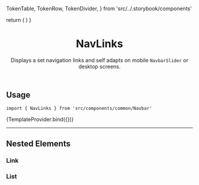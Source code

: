 


  TokenTable,
  TokenRow,
  TokenDivider,
} from 'src/../.storybook/components'

<Meta component={NavLinks} title="Organisms/Navbar/NavLinks" />

  return (
    <SessionProvider initialState={{}}>
      <CartProvider>
        <UIProvider>
          <NavLinks />
        </UIProvider>
      </CartProvider>
    </SessionProvider>
  )
}

<header>

# NavLinks

Displays a set navigation links and self adapts on mobile <code>NavbarSlider</code> or desktop screens.

</header>

## Usage

`import { NavLinks } from 'src/components/common/Navbar'`

<Canvas>
  <Story name="overview-default">{TemplateProvider.bind({})}</Story>
</Canvas>

<TokenTable>
  <TokenRow
    token="--fs-navlinks-padding-top-notebook"
    value="var(--fs-spacing-1)"
  />
  <TokenDivider />
  <TokenRow
    token="--fs-navlinks-border-top-width-mobile"
    value="var(--fs-border-width)"
  />
  <TokenRow
    token="--fs-navlinks-border-top-color-mobile"
    value="var(--fs-color-neutral-2)"
    isColor
  />
  <TokenDivider />
  <TokenRow
    token="--fs-navlinks-border-bottom-width-mobile"
    value="var(--fs-navlinks-border-top-width-mobile)"
  />
  <TokenRow
    token="--fs-navlinks-border-bottom-color-mobile"
    value="var(--fs-navlinks-border-top-color-mobile)"
    isColor
  />
</TokenTable>

---

## Nested Elements

### Link

<TokenTable>
  <TokenRow token="--fs-navlinks-link-width-notebook" value="auto" />
  <TokenRow
    token="--fs-navlinks-link-padding-notebook"
    value="0 var(--fs-spacing-0)"
  />
</TokenTable>

### List

<TokenTable>
  <TokenRow
    token="--fs-navlinks-list-padding-left-notebook"
    value="var(--fs-spacing-3)"
  />
  <TokenRow
    token="--fs-navlinks-list-margin-left-notebook"
    value="var(--fs-spacing-2)"
  />
  <TokenRow
    token="--fs-navlinks-list-border-left-width-notebook"
    value="var(--fs-border-width)"
  />
  <TokenRow
    token="--fs-navlinks-list-border-left-color-notebook"
    value="var(--fs-border-color-light)"
  />
</TokenTable>
